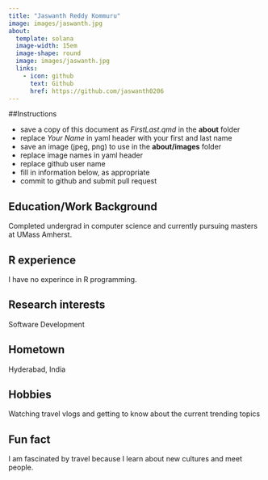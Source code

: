 ```yaml
---
title: "Jaswanth Reddy Kommuru"
image: images/jaswanth.jpg
about:
  template: solana
  image-width: 15em
  image-shape: round
  image: images/jaswanth.jpg
  links:
    - icon: github
      text: Github
      href: https://github.com/jaswanth0206
---
```


##Instructions

  - save a copy of this document as *FirstLast.qmd* in the **about** folder
  - replace *Your Name* in yaml header with your first and last name
  - save an image (jpeg, png) to use in the **about/images** folder
  - replace image names in yaml header
  - replace github user name
  - fill in information below, as appropriate
  - commit to github and submit pull request

## Education/Work Background
Completed undergrad in computer science and currently pursuing masters at UMass Amherst.

## R experience
I have no experince in R programming.

## Research interests
Software Development

## Hometown
Hyderabad, India

## Hobbies
Watching travel vlogs and getting to know about the current trending topics

## Fun fact
I am fascinated by travel because I learn about new cultures and meet people.
